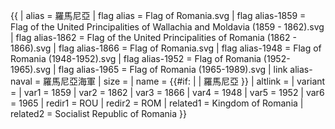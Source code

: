 {{ {{{1<noinclude>|country showdata</noinclude>}}}
| alias = 羅馬尼亞
| flag alias = Flag of Romania.svg
| flag alias-1859 = Flag of the United Principalities of Wallachia and Moldavia (1859 - 1862).svg
| flag alias-1862 = Flag of the United Principalities of Romania (1862 - 1866).svg
| flag alias-1866 = Flag of Romania.svg
| flag alias-1948 = Flag of Romania (1948-1952).svg
| flag alias-1952 = Flag of Romania (1952-1965).svg
| flag alias-1965 = Flag of Romania (1965-1989).svg
| link alias-naval = 羅馬尼亞海軍
| size = {{{size|}}}
| name = {{#if: {{{name|}}} | {{{name|}}} | 羅馬尼亞 }}
| altlink = {{{altlink|}}}
| variant = {{{variant|}}}
<noinclude>
| var1 = 1859
| var2 = 1862
| var3 = 1866
| var4 = 1948
| var5 = 1952
| var6 = 1965
| redir1 = ROU
| redir2 = ROM
| related1 = Kingdom of Romania
| related2 = Socialist Republic of Romania
</noinclude>
}}